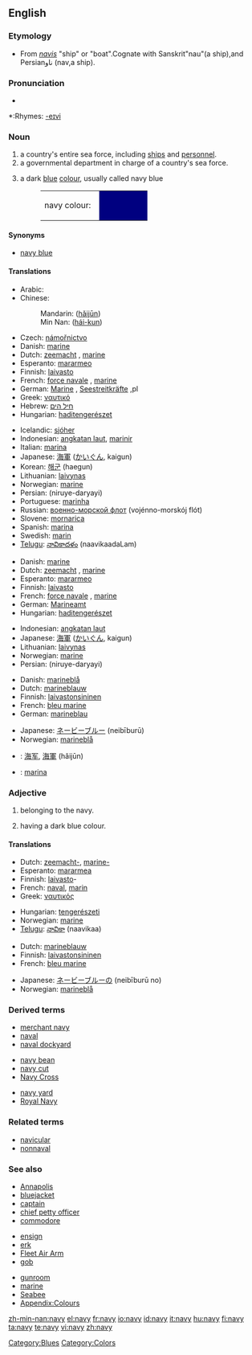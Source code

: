 {{wikipedia}}
==English==

===Etymology===
*From {{L.}} ''[[navis]]'' "ship" or "boat".Cognate with Sanskrit"nau"(a ship),and Persianناو (nav,a ship).

===Pronunciation===
*{{audio|en-us-navy.ogg|Audio (US)}}

*:Rhymes: [[Rhymes:English:-eɪvi|-eɪvi]]

===Noun===
{{en-noun|nav|ies}}

# a country's entire sea force, including [[ship]]s and [[personnel]].
# a governmental department in charge of a country's sea force.
# {{color}} a dark [[blue]] [[color|colour]], usually called navy blue
#:<table><tr><td>navy colour: &nbsp;</td><td bgcolor="#000080" width="80">&nbsp; </td></tr></table>

====Synonyms====
*{{italbrac-colon|colour}} [[navy blue]]

====Translations====
{{trans-top|sea force}}
*Arabic: {{Arab|[[بحرية]]}} {{IPAchar|(baħaría)}} {{f}}
*Chinese:
*:Mandarin: {{zh-ts|海軍|海军}} ([[hǎijūn]])
*:Min Nan: {{zh-ts|海軍|海军}} ([[hái-kun]])
*Czech: [[námořnictvo]] {{n}}
*Danish: [[marine]]
*Dutch: [[zeemacht]] {{f}}, [[marine]] {{f}}
*Esperanto: [[mararmeo]]
*Finnish: [[laivasto]]
*French: [[force navale]] {{f}}, [[marine]] {{f}}
*German: [[Marine]] {{f}}, [[Seestreitkräfte]] {{f}},pl
*Greek: [[ναυτικό]] {{n}}
*Hebrew: [[חיל הים]] {{m}}
*Hungarian: [[haditengerészet]]
{{trans-mid}}
*Icelandic: [[sjóher]] {{m}}
*Indonesian: [[angkatan laut]], [[marinir]]
*Italian: [[marina]] {{f}}
*Japanese: [[海軍]] ([[かいぐん]], kaigun)
*Korean: [[해군]] (haegun)
*Lithuanian: [[laivynas]] {{m}}
*Norwegian: [[marine]] {{m}}
*Persian: {{fa-Arab|[[نیروی دریایی]]}} (niruye-daryayi)
*Portuguese: [[marinha]] {{f}}
*Russian: [[военно-морской флот]] (vojénno-morskój flót) {{m}}
*Slovene: [[mornarica]] {{f}}
*Spanish: [[marina]] {{f}}
*Swedish: [[marin]] {{c}}
*[[Telugu]]: [[నావికాదళం]] (naavikaadaLam)
{{trans-bottom}}

{{trans-top|department}}
*Danish: [[marine]]
*Dutch: [[zeemacht]] {{f}}, [[marine]] {{f}}
*Esperanto: [[mararmeo]]
*Finnish: [[laivasto]]
*French: [[force navale]] {{f}}, [[marine]] {{f}}
*German: [[Marineamt]] {{n}}
*Hungarian: [[haditengerészet]]
{{trans-mid}}
*Indonesian: [[angkatan laut]]
*Japanese: [[海軍]] ([[かいぐん]], kaigun)
*Lithuanian: [[laivynas]] {{m}}
*Norwegian: [[marine]] {{m}}
*Persian: {{fa-Arab|[[نیروی دریایی]]}} (niruye-daryayi)
{{trans-bottom}}

{{trans-top|colour}}
*Danish: [[marineblå]]
*Dutch: [[marineblauw]] {{n}}
*Finnish: [[laivastonsininen]]
*French: [[bleu marine]] {{m}}
*German: [[marineblau]]
{{trans-mid}}
*Japanese: [[ネービーブルー]] (neibīburū)
*Norwegian: [[marineblå]]
{{trans-bottom}}

{{checktrans-top}}
<!--Remove this section once all of the translations below have been moved into the tables above.-->
*{{ttbc|Chinese}}: [[海军]], [[海軍]] (hǎijūn)
*{{ttbc|Spanish}}: [[marina]] {{f}}
{{trans-bottom}}

===Adjective===
{{en-adj|-}}

# belonging to the navy.
# {{colour}} having a dark blue colour.

====Translations====
{{trans-top|belonging}}
*Dutch: [[zeemacht-]], [[marine-]]
*Esperanto: [[mararmea]]
*Finnish: [[laivasto]]-
*French: [[naval]], [[marin]]
*Greek: [[ναυτικός]]
{{trans-mid}}
*Hungarian: [[tengerészeti]]
*Norwegian: [[marine]]
*[[Telugu]]: [[నావికా]] (naavikaa)
{{trans-bottom}}

{{trans-top|colour}}
*Dutch: [[marineblauw]]
*Finnish: [[laivastonsininen]]
*French: [[bleu marine]]
{{trans-mid}}
*Japanese: [[ネービーブルー]]の (neibīburū no)
*Norwegian: [[marineblå]]
{{trans-bottom}}

===Derived terms===
{{top3}}
*[[merchant navy]]
*[[naval]]
*[[naval dockyard]]
{{mid3}}
*[[navy bean]]
*[[navy cut]]
*[[Navy Cross]]
{{mid3}}
*[[navy yard]]
*[[Royal Navy]]
{{bottom}}

===Related terms===
*[[navicular]]
*[[nonnaval]]

===See also===
{{top3}}
*[[Annapolis]]
*[[bluejacket]]
*[[captain]]
*[[chief petty officer]]
*[[commodore]]
{{mid3}}
*[[ensign]]
*[[erk]]
*[[Fleet Air Arm]]
*[[gob]]
{{mid3}}
*[[gunroom]]
*[[marine]]
*[[Seabee]]
*[[Wiktionary_Appendix:Colours|Appendix:Colours]]
{{bottom}}

[[Category:Blues]]
[[Category:Colors]]

[[zh-min-nan:navy]]
[[el:navy]]
[[fr:navy]]
[[io:navy]]
[[id:navy]]
[[it:navy]]
[[hu:navy]]
[[fi:navy]]
[[ta:navy]]
[[te:navy]]
[[vi:navy]]
[[zh:navy]]